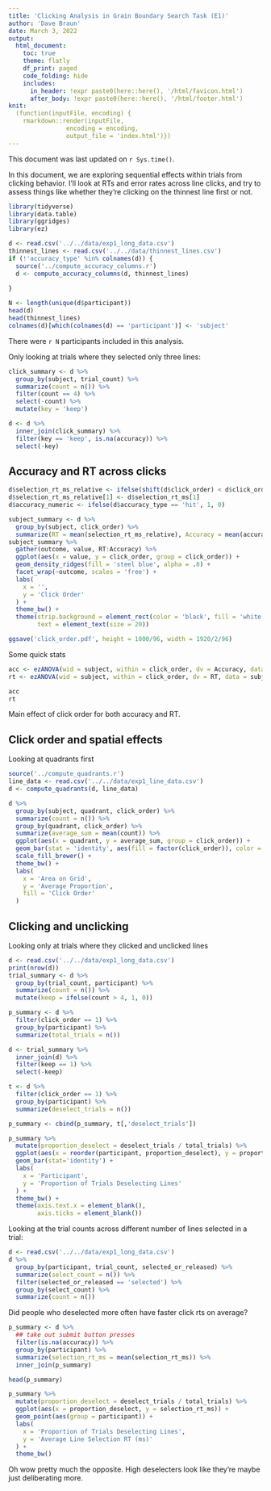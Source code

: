 ```yaml
---
title: 'Clicking Analysis in Grain Boundary Search Task (E1)'
author: 'Dave Braun'
date: March 3, 2022
output:
  html_document:
    toc: true
    theme: flatly
    df_print: paged
    code_folding: hide
    includes:
      in_header: !expr paste0(here::here(), '/html/favicon.html')
      after_body: !expr paste0(here::here(), '/html/footer.html')
knit:
  (function(inputFile, encoding) {
    rmarkdown::render(inputFile,
                encoding = encoding,
                output_file = 'index.html')})
---
```


This document was last updated on `r Sys.time()`.

In this document, we are exploring sequential effects within trials from clicking behavior. I'll look at RTs and error rates across line clicks, and try to assess things like whether they're clicking on the thinnest line first or not.


```r
library(tidyverse)
library(data.table)
library(ggridges)
library(ez)
```

```r
d <- read.csv('../../data/exp1_long_data.csv')
thinnest_lines <- read.csv('../../data/thinnest_lines.csv')
if (!'accuracy_type' %in% colnames(d)) {
  source('../compute_accuracy_columns.r')
  d <- compute_accuracy_columns(d, thinnest_lines)
  
}

N <- length(unique(d$participant))  
head(d)
head(thinnest_lines)
colnames(d)[which(colnames(d) == 'participant')] <- 'subject'
```

There were `r N` participants included in this analysis.

Only looking at trials where they selected only three lines:

```r
click_summary <- d %>% 
  group_by(subject, trial_count) %>% 
  summarize(count = n()) %>% 
  filter(count == 4) %>% 
  select(-count) %>% 
  mutate(key = 'keep')

d <- d %>% 
  inner_join(click_summary) %>% 
  filter(key == 'keep', is.na(accuracy)) %>% 
  select(-key)

```

## Accuracy and RT across clicks


```r

d$selection_rt_ms_relative <- ifelse(shift(d$click_order) < d$click_order, d$selection_rt_ms - shift(d$selection_rt_ms), d$selection_rt_ms)
d$selection_rt_ms_relative[1] <- d$selection_rt_ms[1]
d$accuracy_numeric <- ifelse(d$accuracy_type == 'hit', 1, 0)

subject_summary <- d %>% 
  group_by(subject, click_order) %>% 
  summarize(RT = mean(selection_rt_ms_relative), Accuracy = mean(accuracy_numeric)) 
subject_summary %>% 
  gather(outcome, value, RT:Accuracy) %>% 
  ggplot(aes(x = value, y = click_order, group = click_order)) + 
  geom_density_ridges(fill = 'steel blue', alpha = .8) + 
  facet_wrap(~outcome, scales = 'free') + 
  labs(
    x = '',
    y = 'Click Order'
  ) + 
  theme_bw() + 
  theme(strip.background = element_rect(color = 'black', fill = 'white'),
        text = element_text(size = 20))

```
```r
ggsave('click_order.pdf', height = 1000/96, width = 1920/2/96)
```


Some quick stats

```r
acc <- ezANOVA(wid = subject, within = click_order, dv = Accuracy, data = subject_summary)
rt <- ezANOVA(wid = subject, within = click_order, dv = RT, data = subject_summary)

acc
rt
```

Main effect of click order for both accuracy and RT.




## Click order and spatial effects

Looking at quadrants first

```r
source('../compute_quadrants.r')
line_data <- read.csv('../../data/exp1_line_data.csv')
d <- compute_quadrants(d, line_data)
```


```r
d %>% 
  group_by(subject, quadrant, click_order) %>% 
  summarize(count = n()) %>% 
  group_by(quadrant, click_order) %>% 
  summarize(average_sum = mean(count)) %>% 
  ggplot(aes(x = quadrant, y = average_sum, group = click_order)) + 
  geom_bar(stat = 'identity', aes(fill = factor(click_order)), color = 'black') + 
  scale_fill_brewer() + 
  theme_bw() + 
  labs(
    x = 'Area on Grid',
    y = 'Average Proportion',
    fill = 'Click Order'
  ) 
```


## Clicking and unclicking

Looking only at trials where they clicked and unclicked lines

```r
d <- read.csv('../../data/exp1_long_data.csv')
print(nrow(d))
trial_summary <- d %>% 
  group_by(trial_count, participant) %>% 
  summarize(count = n()) %>% 
  mutate(keep = ifelse(count > 4, 1, 0))

p_summary <- d %>% 
  filter(click_order == 1) %>% 
  group_by(participant) %>% 
  summarize(total_trials = n())

d <- trial_summary %>% 
  inner_join(d) %>% 
  filter(keep == 1) %>% 
  select(-keep)

t <- d %>% 
  filter(click_order == 1) %>% 
  group_by(participant) %>% 
  summarize(deselect_trials = n())

p_summary <- cbind(p_summary, t[,'deselect_trials'])

p_summary %>% 
  mutate(proportion_deselect = deselect_trials / total_trials) %>% 
  ggplot(aes(x = reorder(participant, proportion_deselect), y = proportion_deselect)) + 
  geom_bar(stat='identity') + 
  labs(
    x = 'Participant',
    y = 'Proportion of Trials Deselecting Lines'
  ) + 
  theme_bw() + 
  theme(axis.text.x = element_blank(),
        axis.ticks = element_blank())
```

Looking at the trial counts across different number of lines selected in a trial:

```r
d <- read.csv('../../data/exp1_long_data.csv')
d %>% 
  group_by(participant, trial_count, selected_or_released) %>% 
  summarize(select_count = n()) %>% 
  filter(selected_or_released == 'selected') %>% 
  group_by(select_count) %>% 
  summarize(count = n()) 

```


Did people who deselected more often have faster click rts on average?

```r
p_summary <- d %>% 
  ## take out submit button presses
  filter(is.na(accuracy)) %>% 
  group_by(participant) %>% 
  summarize(selection_rt_ms = mean(selection_rt_ms)) %>% 
  inner_join(p_summary)

head(p_summary)
```

```r
p_summary %>% 
  mutate(proportion_deselect = deselect_trials / total_trials) %>% 
  ggplot(aes(x = proportion_deselect, y = selection_rt_ms)) + 
  geom_point(aes(group = participant)) + 
  labs(
    x = 'Proportion of Trials Deselecting Lines',
    y = 'Average Line Selection RT (ms)'
  ) + 
  theme_bw()
```
Oh wow pretty much the opposite. High deselecters look like they're maybe just deliberating more.

















